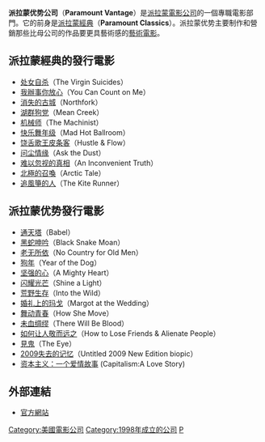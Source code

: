 {{Infobox_Company 
| company_name = 派拉蒙优势
| company_logo =
| company_type = 子公司
| parent = [[派拉蒙電影公司|派拉蒙電影公司]]
| owner = [[Viacom|Viacom]]
| foundation = 20世紀90年代
| industry = [[電影業|電影業]]
| products = 電影
| homepage = [http://www.paramountvantage.com/ www.paramountvantage.com]}}
'''派拉蒙优势公司'''（'''Paramount Vantage'''）是[[派拉蒙電影公司|派拉蒙電影公司]]的一個專職電影部門。它的前身是[[派拉蒙經典|派拉蒙經典]]（'''Paramount Classics'''）。派拉蒙优势主要制作和營銷那些比母公司的作品要更具藝術感的[[藝術電影|藝術電影]]。

== 派拉蒙經典的發行電影 ==
*[[处女自杀|处女自杀]]（The Virgin Suicides）
*[[我辦事你放心|我辦事你放心]]（You Can Count on Me）
*[[消失的古城|消失的古城]]（Northfork）
*[[湖群狗党|湖群狗党]]（Mean Creek）
*[[極速秒殺|机械师]]（The Machinist）
*[[快乐舞年级|快乐舞年级]]（Mad Hot Ballroom）
*[[饶舌歌王皮条客|饶舌歌王皮条客]]（Hustle & Flow）
*[[问尘情缘|问尘情缘]]（Ask the Dust）
*[[难以忽视的真相|难以忽视的真相]]（An Inconvenient Truth）
*[[北極的召喚|北極的召喚]]（Arctic Tale）
*[[追风筝的人_(电影)|追風箏的人]]（The Kite Runner）

== 派拉蒙优势發行電影 ==
*[[火線交錯|通天塔]]（Babel）
*[[黑蛇呻吟|黑蛇呻吟]]（Black Snake Moan）
*[[險路勿近|老无所依]]（No Country for Old Men）
*[[狗年|狗年]]（Year of the Dog）
*[[坚强的心|坚强的心]]（A Mighty Heart）
*[[闪耀光芒|闪耀光芒]]（Shine a Light）
*[[荒野生存|荒野生存]]（Into the Wild）
*[[婚礼上的玛戈|婚礼上的玛戈]]（Margot at the Wedding）
*[[舞动青春|舞动青春]]（How She Move）
*[[黑金企業|未血绸缪]]（There Will Be Blood）
*[[如何让人敬而远之|如何让人敬而远之]]（How to Lose Friends & Alienate People）
*[[見鬼|見鬼]]（The Eye）
*[[2009失去的记忆|2009失去的记忆]]（Untitled 2009 New Edition biopic）
*[[资本主义：一个爱情故事|资本主义：一个爱情故事]] (Capitalism:A Love Story)

== 外部連結 ==
*[https://web.archive.org/web/20080217214545/http://www.paramountvantage.com/ 官方網站]

{{Viacom}}

[[Category:美國電影公司|Category:美國電影公司]]
[[Category:1998年成立的公司|Category:1998年成立的公司]]
[[Category:美國電影發行公司|P]]